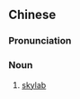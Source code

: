 {{also|空间实验室}}
==Chinese==
{{zh-forms|s=空间实验室|type=23}}

===Pronunciation===
{{zh-pron
|m=kōngjiān shíyànshì
|c=hung1 gaan1 sat6 jim6 sat1
|cat=n
}}

===Noun===
{{zh-noun}}

# [[skylab]]